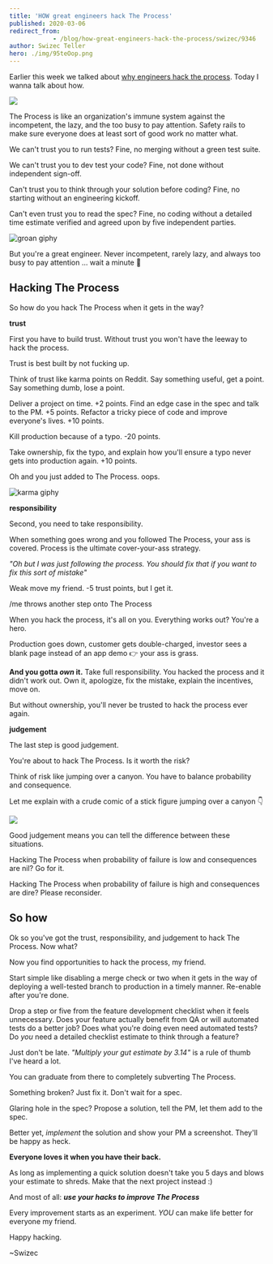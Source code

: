 ```yaml
---
title: 'HOW great engineers hack The Process'
published: 2020-03-06
redirect_from: 
            - /blog/how-great-engineers-hack-the-process/swizec/9346
author: Swizec Teller
hero: ./img/95teOop.png
---
```

Earlier this week we talked about [why engineers hack the process](https://swizec.com/blog/why-great-engineers-hack-the-process/swizec/9344). Today I wanna talk about how.





![](./img/95teOop.png)



The Process is like an organization's immune system against the incompetent, the lazy, and the too busy to pay attention. Safety rails to make sure everyone does at least sort of good work no matter what.



We can't trust you to run tests? Fine, no merging without a green test suite.



We can't trust you to dev test your code? Fine, not done without independent sign-off.



Can't trust you to think through your solution before coding? Fine, no starting without an engineering kickoff.



Can't even trust you to read the spec? Fine, no coding without a detailed time estimate verified and agreed upon by five independent parties.



![groan giphy](./img/media-uAthSflgJlpwykLSXf-giphy.gif)



But you're a great engineer. Never incompetent, rarely lazy, and always too busy to pay attention ... wait a minute 🤔



## Hacking The Process



So how do you hack The Process when it gets in the way?



**trust**



First you have to build trust. Without trust you won't have the leeway to hack the process.



Trust is best built by not fucking up.



Think of trust like karma points on Reddit. Say something useful, get a point. Say something dumb, lose a point.



Deliver a project on time. +2 points. Find an edge case in the spec and talk to the PM. +5 points. Refactor a tricky piece of code and improve everyone's lives. +10 points.



Kill production because of a typo. -20 points.



Take ownership, fix the typo, and explain how you'll ensure a typo never gets into production again. +10 points.



Oh and you just added to The Process. oops.



![karma giphy](./img/media-Bt25ZEJhDt79e-giphy.gif)



**responsibility**



Second, you need to take responsibility.



When something goes wrong and you followed The Process, your ass is covered. Process is the ultimate cover-your-ass strategy.



_"Oh but I was just following the process. You should fix that if you want to fix this sort of mistake"_



Weak move my friend. -5 trust points, but I get it.



/me throws another step onto The Process



When you hack the process, it's all on you. Everything works out? You're a hero.



Production goes down, customer gets double-charged, investor sees a blank page instead of an app demo 👉 your ass is grass.



**And you gotta _own_ it.** Take full responsibility. You hacked the process and it didn't work out. Own it, apologize, fix the mistake, explain the incentives, move on.



But without ownership, you'll never be trusted to hack the process ever again.



**judgement**



The last step is good judgement.



You're about to hack The Process. Is it worth the risk?



Think of risk like jumping over a canyon. You have to balance probability and consequence.



Let me explain with a crude comic of a stick figure jumping over a canyon 👇



![](./img/95teOop.png)



Good judgement means you can tell the difference between these situations.



Hacking The Process when probability of failure is low and consequences are nil? Go for it.



Hacking The Process when probability of failure is high and consequences are dire? Please reconsider.



## So how



Ok so you've got the trust, responsibility, and judgement to hack The Process. Now what?



Now you find opportunities to hack the process, my friend.



Start simple like disabling a merge check or two when it gets in the way of deploying a well-tested branch to production in a timely manner. Re-enable after you're done.



Drop a step or five from the feature development checklist when it feels unnecessary. Does your feature actually benefit from QA or will automated tests do a better job? Does what you're doing even need automated tests? Do _you_ need a detailed checklist estimate to think through a feature?



Just don't be late. _"Multiply your gut estimate by 3.14"_ is a rule of thumb I've heard a lot.



You can graduate from there to completely subverting The Process.



Something broken? Just fix it. Don't wait for a spec.



Glaring hole in the spec? Propose a solution, tell the PM, let them add to the spec.



Better yet, _implement_ the solution and show your PM a screenshot. They'll be happy as heck.



**Everyone loves it when you have their back.**



As long as implementing a quick solution doesn't take you 5 days and blows your estimate to shreds. Make that the next project instead :)



And most of all: **_use your hacks to improve The Process_**



Every improvement starts as an experiment. _YOU_ can make life better for everyone my friend.



Happy hacking.



~Swizec